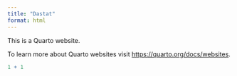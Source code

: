 ```yaml
---
title: "Dastat"
format: html
---
```


This is a Quarto website.

To learn more about Quarto websites visit <https://quarto.org/docs/websites>.

```r
1 + 1
```

